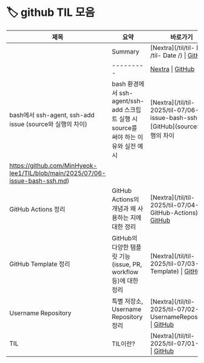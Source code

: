 # 🏷️ github TIL 모음

| 제목 | 요약 | 바로가기 |
|------|------|----------|
|  | Summary | [Nextra](/til/til- Date /til- Date /) \| [GitHub]() |
|  | --------- | [Nextra](/til/til-/til-/) \| [GitHub]() |
| bash에서 ssh-agent, ssh-add issue (source와 실행의 차이) | bash 환경에서 ssh-agent/ssh-add 스크립트 실행 시 source를 써야 하는 이유와 실전 예시 | [Nextra](/til/til- 2025/til-07/06-issue-bash-ssh) \| [GitHub](source와 실행의 차이
https://github.com/MinHyeok-lee1/TIL/blob/main/2025/07/06-issue-bash-ssh.md) |
| GitHub Actions 정리 | GitHub Actions의 개념과 왜 사용하는 지에 대한 정리 | [Nextra](/til/til- 2025/til-07/04-GitHub-Actions) \| [GitHub](https://github.com/MinHyeok-lee1/TIL/blob/main/2025/07/04-GitHub-Actions.md) |
| GitHub Template 정리 | GitHub의 다양한 템플릿 기능(issue, PR, workflow 등)에 대한 정리 | [Nextra](/til/til- 2025/til-07/03-Template) \| [GitHub](https://github.com/MinHyeok-lee1/TIL/blob/main/2025/07/03-Template.md) |
| Username Repository | 특별 저장소, Username Repository 정리 | [Nextra](/til/til- 2025/til-07/02-UsernameRepository) \| [GitHub](https://github.com/MinHyeok-lee1/TIL/blob/main/2025/07/02-UsernameRepository.md) |
| TIL | TIL이란? | [Nextra](/til/til- 2025/til-07/01-TIL) \| [GitHub](https://github.com/MinHyeok-lee1/TIL/blob/main/2025/07/01-TIL.md) |
